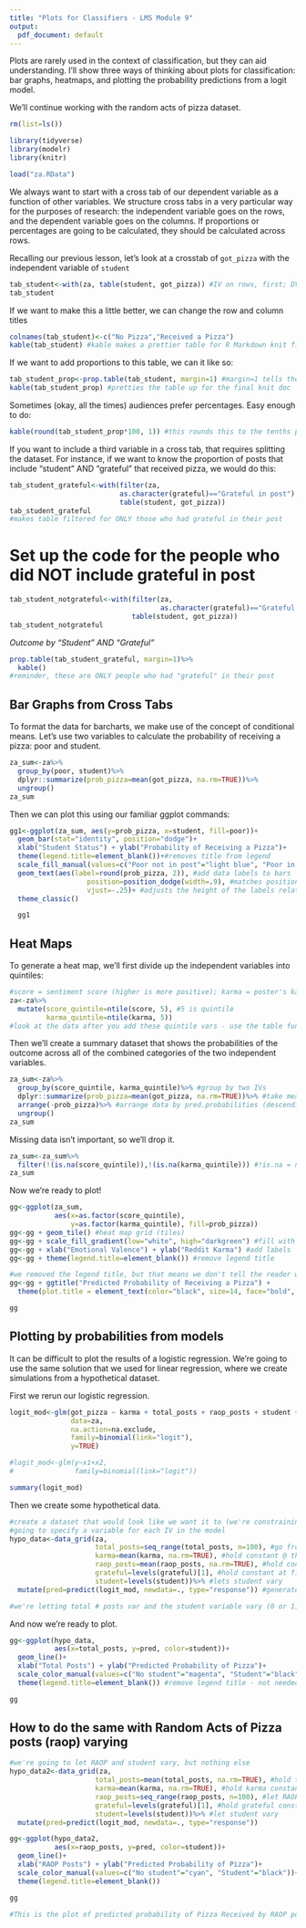 ---
title: "Plots for Classifiers - LMS Module 9"
output:
  pdf_document: default
---

Plots are rarely used in the context of classification, but they can aid understanding. I'll show three ways of thinking about plots for classification: bar graphs, heatmaps, and plotting the probability predictions from a logit model.

We'll continue working with the random acts of pizza dataset. 
```{r}
rm(list=ls())

library(tidyverse)
library(modelr)
library(knitr)

load("za.RData")
```

We always want to start with a cross tab of our dependent variable as a function of other variables. We structure cross tabs in a very particular way for the purposes of research: the independent variable goes on the rows, and the dependent variable goes on the columns. If proportions or percentages are going to be calculated, they should be calculated across rows. 

Recalling our previous lesson, let's look at a crosstab of `got_pizza` with the independent variable of `student`

```{r}
tab_student<-with(za, table(student, got_pizza)) #IV on rows, first; DV on columns, second
tab_student
```

If we want to make this a little better, we can change the row and column titles

```{r}
colnames(tab_student)<-c("No Pizza","Received a Pizza")
kable(tab_student) #kable makes a prettier table for R Markdown knit files
```

If we want to add proportions to this table, we can it like so:
```{r}
tab_student_prop<-prop.table(tab_student, margin=1) #margin=1 tells the command to make the rows sum to 1; if you did margin=2 it would sum by columns
kable(tab_student_prop) #pretties the table up for the final knit doc
```

Sometimes (okay, all the times) audiences prefer percentages. Easy enough to do:
```{r}
kable(round(tab_student_prop*100, 1)) #this rounds this to the tenths place because of the ,1 at the end (1 place after the decimal); 2 would make it to the hundredths place, etc. etc. 
```

If you want to include a third variable in a cross tab, that requires splitting the dataset. For instance, if we want to know the proportion of posts that include "student" AND "grateful" that received pizza, we would do this:
```{r}
tab_student_grateful<-with(filter(za,
                           as.character(grateful)=="Grateful in post"),
                           table(student, got_pizza))
tab_student_grateful
#makes table filtered for ONLY those who had grateful in their post
```

# Set up the code for the people who did NOT include grateful in post
```{r}
tab_student_notgrateful<-with(filter(za,
                                     as.character(grateful)=="Grateful not in post"), 
                              table(student, got_pizza))
tab_student_notgrateful
```

*Outcome by "Student" AND "Grateful"*
```{r}
prop.table(tab_student_grateful, margin=1)%>%
  kable()
#reminder, these are ONLY people who had "grateful" in their post
```


## Bar Graphs from Cross Tabs

To format the data for barcharts, we make use of the concept of conditional means. Let's use two variables to calculate the probability of receiving a pizza: poor and student. 

```{r}
za_sum<-za%>%
  group_by(poor, student)%>%
  dplyr::summarize(prob_pizza=mean(got_pizza, na.rm=TRUE))%>%
  ungroup()
za_sum
```

Then we can plot this using our familiar ggplot commands:
```{r}
gg1<-ggplot(za_sum, aes(y=prob_pizza, x=student, fill=poor))+
  geom_bar(stat="identity", position="dodge")+ 
  xlab("Student Status") + ylab("Probability of Receiving a Pizza")+ 
  theme(legend.title=element_blank())+#removes title from legend 
  scale_fill_manual(values=c("Poor not in post"="light blue", "Poor in post"="dark green"))+ 
  geom_text(aes(label=round(prob_pizza, 2)), #add data labels to bars
                   position=position_dodge(width=.9), #matches positioning we originally specified above (see line 87); change the width# to adjust
                   vjust=-.25)+ #adjusts the height of the labels relative to the bars
  theme_classic() 

  gg1
```

## Heat Maps

To generate a heat map, we'll first divide up the independent variables into quintiles:

```{r}
#score = sentiment score (higher is more positive); karma = poster's karma on reddit
za<-za%>%
  mutate(score_quintile=ntile(score, 5), #5 is quintile
         karma_quintile=ntile(karma, 5))
#look at the data after you add these quintile vars - use the table function to make sure it worked properly
```

Then we'll create a summary dataset that shows the probabilities of the outcome across all of the combined categories of the two independent variables. 

```{R}
za_sum<-za%>%
  group_by(score_quintile, karma_quintile)%>% #group by two IVs
  dplyr::summarize(prob_pizza=mean(got_pizza, na.rm=TRUE))%>% #take mean of DV by this grouping
  arrange(-prob_pizza)%>% #arrange data by pred.probabilities (descending order)
  ungroup() 
za_sum
```

Missing data isn't important, so we'll drop it. 
```{r}
za_sum<-za_sum%>%
  filter(!(is.na(score_quintile)),!(is.na(karma_quintile))) #!is.na = not missing
za_sum
```

Now we're ready to plot!

```{r}
gg<-ggplot(za_sum,
           aes(x=as.factor(score_quintile),
               y=as.factor(karma_quintile), fill=prob_pizza))
gg<-gg + geom_tile() #heat map grid (tiles)
gg<-gg + scale_fill_gradient(low="white", high="darkgreen") #fill with gradient coloring where lowest probabilities are white and my high are dark green
gg<-gg + xlab("Emotional Valence") + ylab("Reddit Karma") #add labels
gg<-gg + theme(legend.title=element_blank()) #remove legend title

#we removed the legend title, but that means we don't tell the reader what is actually being plotted with our colors; add a title to do this
gg<-gg + ggtitle("Predicted Probability of Receiving a Pizza") + 
  theme(plot.title = element_text(color="black", size=14, face="bold", hjust=.5))

gg
```


## Plotting by probabilities from models

It can be difficult to plot the results of a logistic regression. We're going to use the same solution that we used for linear regression, where we create simulations from a hypothetical dataset. 

First we rerun our logistic regression. 
```{r}
logit_mod<-glm(got_pizza ~ karma + total_posts + raop_posts + student + grateful,
               data=za,
               na.action=na.exclude,
               family=binomial(link="logit"),
               y=TRUE)

#logit_mod<-glm(y~x1+x2,
#               family=binomial(link="logit"))

summary(logit_mod)
```

Then we create some hypothetical data. 

```{r}
#create a dataset that would look like we want it to (we're constraining the data); then run our predictive model in it.
#going to specify a variable for each IV in the model
hypo_data<-data_grid(za, 
                     total_posts=seq_range(total_posts, n=100), #go from min to max of total posts in 100 steps
                     karma=mean(karma, na.rm=TRUE), #hold constant @ the mean of karma
                     raop_posts=mean(raop_posts, na.rm=TRUE), #hold constant @ mean # posts
                     grateful=levels(grateful)[1], #hold constant at first level of grateful; = did not indicate grateful
                     student=levels(student))%>% #lets student vary 
  mutate(pred=predict(logit_mod, newdata=., type="response")) #generate a prediction from our logit model

#we're letting total # posts var and the student variable vary (0 or 1)
```

And now we're ready to plot. 

```{r}
gg<-ggplot(hypo_data,
           aes(x=total_posts, y=pred, color=student))+ 
  geom_line()+ 
  xlab("Total Posts") + ylab("Predicted Probability of Pizza")+ 
  scale_color_manual(values=c("No student"="magenta", "Student"="black"))+ 
  theme(legend.title=element_blank()) #remove legend title - not needed in this case

gg
```

## How to do the same with Random Acts of Pizza posts (raop) varying
```{r}
#we're going to let RAOP and student vary, but nothing else
hypo_data2<-data_grid(za, 
                     total_posts=mean(total_posts, na.rm=TRUE), #hold ttl posts constant
                     karma=mean(karma, na.rm=TRUE), #hold karma constant
                     raop_posts=seq_range(raop_posts, n=100), #let RAOP vary
                     grateful=levels(grateful)[1], #hold grateful constant
                     student=levels(student))%>% #let student vary
  mutate(pred=predict(logit_mod, newdata=., type="response"))
```


```{r}
gg<-ggplot(hypo_data2,
           aes(x=raop_posts, y=pred, color=student))+ 
  geom_line()+ 
  xlab("RAOP Posts") + ylab("Predicted Probability of Pizza")+ 
  scale_color_manual(values=c("No student"="cyan", "Student"="black"))+ 
  theme(legend.title=element_blank())

gg

#This is the plot of predicted probability of Pizza Received by RAOP posts and whether poster was student or not (holding ttl posts, karma, and grateful constant).
```
